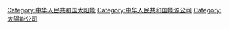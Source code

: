 [[Category:中华人民共和国太阳能|Category:中华人民共和国太阳能]]
[[Category:中华人民共和国能源公司|Category:中华人民共和国能源公司]]
[[Category:太陽能公司|Category:太陽能公司]]